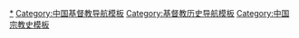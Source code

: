 [[Category:中国基督教史|*]]
[[Category:中国基督教导航模板|Category:中国基督教导航模板]]
[[Category:基督教历史导航模板|Category:基督教历史导航模板]]
[[Category:中国宗教史模板|Category:中国宗教史模板]]